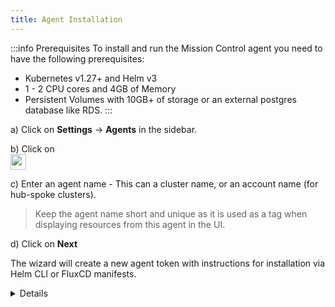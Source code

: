 ```yaml
---
title: Agent Installation
---
```


:::info Prerequisites
To install and run the Mission Control agent you need to have the following prerequisites:

- Kubernetes v1.27+ and Helm v3
- 1 - 2 CPU cores  and 4GB of Memory
- Persistent Volumes with 10GB+ of storage or an external postgres database like RDS.
:::


<Step step={1} name="Create a new agent"  anchor="agent">


a) Click on **Settings** → **Agents** in the sidebar.<br/>
<div class="flex flow-row space-x-2"><div>b) Click on&nbsp;</div><div class="mt-3"><img src="/img/agents-add.png" height="25px" /></div></div>

<Screenshot img="/img/create_agent.png" size="800px"/>

c) Enter an agent name - This can a cluster name, or an account name (for hub-spoke clusters). <br/>
> Keep the agent name short and unique as it is used as a tag when displaying resources from this agent in the UI.

d) Click on **Next**

</Step>


<Step step={2} name="Install the agent">

The wizard will create a new agent token with instructions for installation via Helm CLI or FluxCD manifests.

<Screenshot img="/img/agent_settings.png" size="800px"/>

<details summary="Flux Installation">
```yaml
apiVersion: v1
kind: Namespace
metadata:
  name:  mission-control-agent
---
apiVersion: source.toolkit.fluxcd.io/v1beta1
kind: HelmRepository
metadata:
  name: flanksource
  namespace: mission-control-agent
spec:
  interval: 5m0s
  url: https://flanksource.github.io/charts
---
apiVersion: helm.toolkit.fluxcd.io/v2beta1
kind: HelmRelease
metadata:
  name: mission-control
  namespace: mission-control-agent
spec:
  chart:
    spec:
      chart: mission-control-agent
      sourceRef:
        kind: HelmRepository
        name: flanksource
        namespace: mission-control-agent
      interval: 1m
  values:
    upstream:
      createSecret: true
      host:  https://app.flanksource.com
      username: token
      agentName: non-prod
      password:----------------
```
:::tip Encrypt the token
It is highly recommended to encrypt the token and reference it as a secret:

```yaml
...
spec:
  valuesFrom:
    - kind: Secret
      name: mc-token
      valuesKey: password
      targetPath: upstream.password
```
:::
</details>
</Step>


<Step step={3} name="Install technology bundles"  anchor="registry">

</Step>
